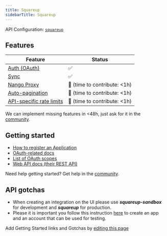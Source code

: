 ```yaml
---
title: Squareup
sidebarTitle: Squareup
---
```


API Configuration: [`squareup`](https://nango.dev/providers.yaml)

## Features

| Feature                                                                          | Status                          |
| -------------------------------------------------------------------------------- | ------------------------------- |
| [Auth (OAuth)](/nango-auth)                                                      | ✅                              |
| [Sync](/nango-sync)                                                              | ✅                              |
| [Nango Proxy](/nango-sync/guides/nango-proxy)                          | 🚫 (time to contribute: &lt;1h) |
| [Auto-pagination](/nango-sync/configuration#auto-pagination)                     | 🚫 (time to contribute: &lt;1h) |
| [API-specific rate limits](/nango-sync/configuration#rate-limits-retry-policies) | 🚫 (time to contribute: &lt;1h) |

<Tip>We can implement missing features in &lt;48h, just ask for it in the [community](https://nango.dev/slack).</Tip>
## Getting started

-   [How to register an Application](https://developer.squareup.com/docs/square-get-started)
-   [OAuth-related docs](https://developer.squareup.com/docs/oauth-api/overview)
-   [List of OAuth scopes](https://developer.squareup.com/docs/oauth-api/square-permissions)
-   [Web API docs (their REST API)](https://developer.squareup.com/docs/sdks)

<Tip>Need help getting started? Get help in the [community](https://nango.dev/slack).</Tip>

## API gotchas

-   When creating an integration on the UI please use **_squareup-sandbox_** for development and **_squareup_** for production.
-   Please it is important you follow this instruction [here](https://developer.squareup.com/docs/oauth-api/walkthrough) to create an app and an account that can be used for testing.

<Note>Add Getting Started links and Gotchas by [editing this page](https://github.com/nangohq/nango/tree/master/docs-v2/integrations/all/squareup.mdx)</Note>
